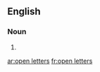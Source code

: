 ==English==

===Noun===
{{head|en|plural|head=[[open]] [[letter]]s}}

# {{plural of|open letter|lang=en|nocat=1}}

[[ar:open letters]]
[[fr:open letters]]